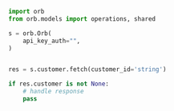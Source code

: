 ```python Fetch.py
import orb
from orb.models import operations, shared

s = orb.Orb(
    api_key_auth="",
)


res = s.customer.fetch(customer_id='string')

if res.customer is not None:
    # handle response
    pass
```
